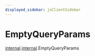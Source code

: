 ```yaml
---
displayed_sidebar: jsClientSidebar
---
```



# EmptyQueryParams

[internal](../../modules/internal.mdx).[internal](../modules/internal.internal.mdx).EmptyQueryParams
